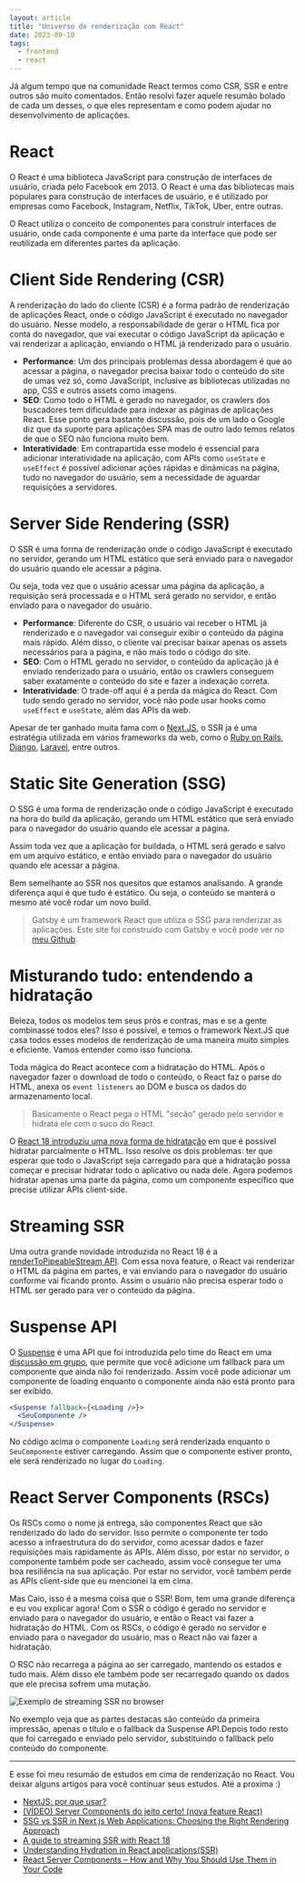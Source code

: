 ```yaml
---
layout: article
title: "Universo de renderização com React"
date: 2023-09-10
tags:
  - frontend
  - react
---
```


Já algum tempo que na comunidade React termos como CSR, SSR e entre outros são muito comentados. Então resolvi fazer aquele resumão bolado de cada um desses, o que eles representam e como podem ajudar no desenvolvimento de aplicações.

# React

O React é uma biblioteca JavaScript para construção de interfaces de usuário, criada pelo Facebook em 2013. O React é uma das bibliotecas mais populares para construção de interfaces de usuário, e é utilizado por empresas como Facebook, Instagram, Netflix, TikTok, Uber, entre outras.

O React utiliza o conceito de componentes para construir interfaces de usuário, onde cada componente é uma parte da interface que pode ser reutilizada em diferentes partes da aplicação.

# Client Side Rendering (CSR)

A renderização do lado do cliente (CSR) é a forma padrão de renderização de aplicações React, onde o código JavaScript é executado no navegador do usuário. 
Nesse modelo, a responsabilidade de gerar o HTML fica por conta do navegador, que vai executar o código JavaScript da aplicação e vai renderizar a aplicação, enviando o HTML já renderizado para o usuário.

- **Performance**: Um dos principais problemas dessa abordagem é que ao acessar a página, o navegador precisa baixar todo o conteúdo do site de umas vez só, como JavaScript, inclusive as bibliotecas utilizadas no app, CSS e outros assets como imagens.
- **SEO**: Como todo o HTML é gerado no navegador, os crawlers dos buscadores tem dificuldade para indexar as páginas de aplicações React. Esse ponto gera bastante discussão, pois de um lado o Google diz que da suporte para aplicações SPA mas de outro lado temos relatos de que o SEO não funciona muito bem.
- **Interatividade**: Em contrapartida esse modelo é essencial para adicionar interatividade na aplicação, com APIs como `useState` e `useEffect` é possível adicionar ações rápidas e dinâmicas na página, tudo no navegador do usuário, sem a necessidade de aguardar requisições a servidores.

# Server Side Rendering (SSR)

O SSR é uma forma de renderização onde o código JavaScript é executado no servidor, gerando um HTML estático que será enviado para o navegador do usuário quando ele acessar a página.

Ou seja, toda vez que o usuário acessar uma página da aplicação, a requisição será processada e o HTML será gerado no servidor, e então enviado para o navegador do usuário.

- **Performance**: Diferente do CSR, o usuário vai receber o HTML já renderizado e o navegador vai conseguir exibir o conteúdo da página mais rápido. Além disso, o cliente vai precisar baixar apenas os assets necessários para a página, e não mais todo o código do site.
- **SEO**: Com o HTML gerado no servidor, o conteúdo da aplicação já é enviado renderizado para o usuário, então os crawlers conseguem saber exatamente o conteúdo do site e fazer a indexação correta.
- **Interatividade**: O trade-off aqui é a perda da mágica do React. Com tudo sendo gerado no servidor, você não pode usar hooks como `useEffect` e `useState`, além das APIs da web.

Apesar de ter ganhado muita fama com o [Next.JS](https://nextjs.org/), o SSR ja é uma estratégia utilizada em vários frameworks da web, como o [Ruby on Rails](https://rubyonrails.org/), [Django](https://www.djangoproject.com/), [Laravel](https://laravel.com/), entre outros.

# Static Site Generation (SSG)

O SSG é uma forma de renderização onde o código JavaScript é executado na hora do build da aplicação, gerando um HTML estático que será enviado para o navegador do usuário quando ele acessar a página.

Assim toda vez que a aplicação for buildada, o HTML será gerado e salvo em um arquivo estático, e então enviado para o navegador do usuário quando ele acessar a página.

Bem semelhante ao SSR nos quesitos que estamos analisando. A grande diferença aqui é que tudo é estático. Ou seja, o conteúdo se manterá o mesmo até você rodar um novo build.

> Gatsby é um framework React que utiliza o SSG para renderizar as aplicações. Este site foi construído com Gatsby e você pode ver no [meu Github](https://github.com/itsmicaio).

# Misturando tudo: entendendo a hidratação

Beleza, todos os modelos tem seus prós e contras, mas e se a gente combinasse todos eles? Isso é possível, e temos o framework Next.JS que casa todos esses modelos de renderização de uma maneira muito simples e eficiente. Vamos entender como isso funciona.

Toda mágica do React acontece com a hidratação do HTML. Após o navegador fazer o download de todo o conteúdo, o React faz o parse do HTML, anexa os `event listeners` ao DOM e busca os dados do armazenamento local.

> Basicamente o React pega o HTML "secão" gerado pelo servidor e hidrata ele com o suco do React.

O [React 18 introduziu uma nova forma de hidratação](https://react.dev/reference/react-dom/client/hydrateRoot) em que é possível hidratar parcialmente o HTML. Isso resolve os dois problemas: ter que esperar que todo o JavaScript seja carregado para que a hidratação possa começar e precisar hidratar todo o aplicativo ou nada dele. Agora podemos hidratar apenas uma parte da página, como um componente específico que precise utilizar APIs client-side. 

# Streaming SSR

Uma outra grande novidade introduzida no React 18 é a [renderToPipeableStream API](https://react.dev/reference/react-dom/server/renderToPipeableStream). Com essa nova feature, o React vai renderizar o HTML da página em partes, e vai enviando para o navegador do usuário conforme vai ficando pronto. Assim o usuário não precisa esperar todo o HTML ser gerado para ver o conteúdo da página.

# Suspense API

O [Suspense](https://react.dev/reference/react/Suspense) é uma API que foi introduzida pelo time do React em uma [discussão em grupo](https://github.com/reactwg/react-18/discussions/37), que permite que você adicione um fallback para um componente que ainda não foi renderizado. Assim você pode adicionar um componente de loading enquanto o componente ainda não está pronto para ser exibido.

```jsx
<Suspense fallback={<Loading />}>
  <SeuComponente />
</Suspense>
```

No código acima o componente `Loading` será renderizada enquanto o `SeuComponente` estiver carregando. Assim que o componente estiver pronto, ele será renderizado no lugar do `Loading`.

# React Server Components (RSCs)

Os RSCs como o nome já entrega, são componentes React que são renderizado do lado do servidor. Isso permite o componente ter todo acesso a infraestrutura do do servidor, como acessar dados e fazer requisições mais rapidamente ás APIs. Além disso, por estar no servidor, o componente também pode ser cacheado, assim você consegue ter uma boa resiliência na sua aplicação. Por estar no servidor, você também perde as APIs client-side que eu mencionei la em cima.

Mas Caio, isso é a mesma coisa que o SSR! Bom, tem uma grande diferença e eu vou explicar agora! Com o SSR o código é gerado no servidor e enviado para o navegador do usuário, e então o React vai fazer a hidratação do HTML. Com os RSCs, o código é gerado no servidor e enviado para o navegador do usuário, mas o React não vai fazer a hidratação.

O RSC não recarrega a página ao ser carregado, mantendo os estados e tudo mais. Além disso ele também pode ser recarregado quando os dados que ele precisa sofrem uma mutação.

![Exemplo de streaming SSR no browser](/uploads/exemplo-streaming-ssr.png)

No exemplo veja que as partes destacas são conteúdo da primeira impressão, apenas o título e o fallback da Suspense API.Depois todo resto que foi carregado e enviado pelo servidor, substituindo o fallback pelo conteúdo do componente.

---

E esse foi meu resumão de estudos em cima de renderização no React. Vou deixar alguns artigos para você continuar seus estudos. Até a proxima :) 

- [NextJS: por que usar?](https://www.alura.com.br/artigos/next-js-vantagens)
- [(VÍDEO) Server Components do jeito certo! (nova feature React)](https://www.youtube.com/watch?v=L1osqF17iDM)
- [SSG vs SSR in Next.js Web Applications: Choosing the Right Rendering Approach](https://itnext.io/face-to-face-comparison-server-components-vs-ssr-vs-ssg-in-next-js-747739257ec0)
- [A guide to streaming SSR with React 18](https://blog.logrocket.com/streaming-ssr-with-react-18/)
- [Understanding Hydration in React applications(SSR)](https://medium.com/@baphemot/understanding-react-suspense-1c73b4b0b1e6)
- [React Server Components – How and Why You Should Use Them in Your Code](https://www.freecodecamp.org/news/how-to-use-react-server-components/)